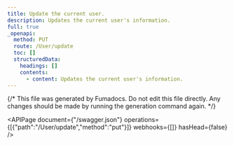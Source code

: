 ```yaml
---
title: Update the current user.
description: Updates the current user's information.
full: true
_openapi:
  method: PUT
  route: /User/update
  toc: []
  structuredData:
    headings: []
    contents:
      - content: Updates the current user's information.
---
```


{/* This file was generated by Fumadocs.
Do not edit this file directly. Any changes should be made by running the generation command again. */}

<APIPage document={"/swagger.json"} operations={[{"path":"/User/update","method":"put"}]} webhooks={[]} hasHead={false} />